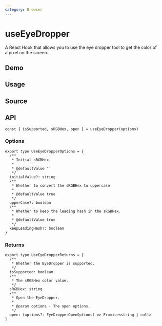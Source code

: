```yaml
---
category: Browser
---
```


# useEyeDropper


<HooksType category={frontmatter.category} isSupported />

A React Hook that allows you to use the eye dropper tool to get the color of a pixel on the screen.

## Demo


<App />

## Usage



## Source


<Source />

## API

```tsx
const { isSupported, sRGBHex, open } = useEyeDropper(options)
```

### Options

```tsx
export type UseEyeDropperOptions = {
  /**
   * Initial sRGBHex.
   *
   * @defaultValue ''
   */
  initialValue?: string
  /**
   * Whether to convert the sRGBHex to uppercase.
   *
   * @defaultValue true
   */
  upperCase?: boolean
  /**
   * Whether to keep the leading hash in the sRGBHex.
   *
   * @defaultValue true
   */
  keepLeadingHash?: boolean
}
```

### Returns

```tsx
export type UseEyeDropperReturns = {
  /**
   * Whether the EyeDropper is supported.
   */
  isSupported: boolean
  /**
   * The sRGBHex color value.
   */
  sRGBHex: string
  /**
   * Open the EyeDropper.
   *
   * @param options - The open options.
   */
  open: (options?: EyeDropperOpenOptions) => Promise<string | null>
}
```
